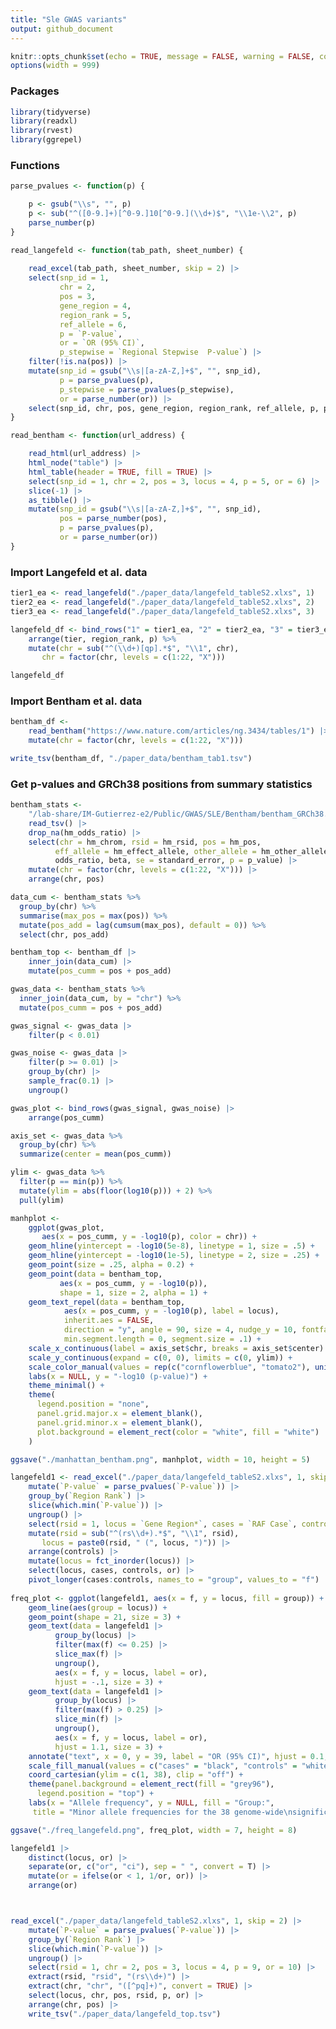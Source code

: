 ```yaml
---
title: "Sle GWAS variants"
output: github_document
---
```


```r
knitr::opts_chunk$set(echo = TRUE, message = FALSE, warning = FALSE, comment = "")
options(width = 999)
```

### Packages

```r
library(tidyverse)
library(readxl)
library(rvest)
library(ggrepel)
```


### Functions
```r
parse_pvalues <- function(p) {

    p <- gsub("\\s", "", p)
    p <- sub("^([0-9.]+)[^0-9.]10[^0-9.](\\d+)$", "\\1e-\\2", p)
    parse_number(p)
}

read_langefeld <- function(tab_path, sheet_number) {
    
    read_excel(tab_path, sheet_number, skip = 2) |>
    select(snp_id = 1, 
           chr = 2, 
           pos = 3, 
           gene_region = 4, 
           region_rank = 5, 
           ref_allele = 6, 
           p = `P-value`,
           or = `OR (95% CI)`,
           p_stepwise = `Regional Stepwise  P-value`) |>
    filter(!is.na(pos)) |>
    mutate(snp_id = gsub("\\s|[a-zA-Z,]+$", "", snp_id),  
           p = parse_pvalues(p),
           p_stepwise = parse_pvalues(p_stepwise),
           or = parse_number(or)) |>
    select(snp_id, chr, pos, gene_region, region_rank, ref_allele, p, p_stepwise, or)
}

read_bentham <- function(url_address) {

    read_html(url_address) |>
    html_node("table") |>
    html_table(header = TRUE, fill = TRUE) |>
    select(snp_id = 1, chr = 2, pos = 3, locus = 4, p = 5, or = 6) |>
    slice(-1) |>
    as_tibble() |>
    mutate(snp_id = gsub("\\s|[a-zA-Z,]+$", "", snp_id),
           pos = parse_number(pos),
           p = parse_pvalues(p),
           or = parse_number(or))
}
```

### Import Langefeld et al. data

```r
tier1_ea <- read_langefeld("./paper_data/langefeld_tableS2.xlxs", 1)
tier2_ea <- read_langefeld("./paper_data/langefeld_tableS2.xlxs", 2)
tier3_ea <- read_langefeld("./paper_data/langefeld_tableS2.xlxs", 3)

langefeld_df <- bind_rows("1" = tier1_ea, "2" = tier2_ea, "3" = tier3_ea, .id = "tier") %>%
    arrange(tier, region_rank, p) %>%
    mutate(chr = sub("^(\\d+)[qp].*$", "\\1", chr),
	   chr = factor(chr, levels = c(1:22, "X")))

langefeld_df
```

### Import Bentham et al. data

```r
bentham_df <- 
    read_bentham("https://www.nature.com/articles/ng.3434/tables/1") |>
    mutate(chr = factor(chr, levels = c(1:22, "X")))

write_tsv(bentham_df, "./paper_data/bentham_tab1.tsv")
```

### Get p-values and GRCh38 positions from summary statistics
```r
bentham_stats <- 
    "/lab-share/IM-Gutierrez-e2/Public/GWAS/SLE/Bentham/bentham_GRCh38.tsv.gz" |>
    read_tsv() |>
    drop_na(hm_odds_ratio) |>
    select(chr = hm_chrom, rsid = hm_rsid, pos = hm_pos, 
          eff_allele = hm_effect_allele, other_allele = hm_other_allele,
          odds_ratio, beta, se = standard_error, p = p_value) |>
    mutate(chr = factor(chr, levels = c(1:22, "X"))) |>
    arrange(chr, pos)
```


```r

data_cum <- bentham_stats %>% 
  group_by(chr) %>% 
  summarise(max_pos = max(pos)) %>% 
  mutate(pos_add = lag(cumsum(max_pos), default = 0)) %>% 
  select(chr, pos_add)

bentham_top <- bentham_df |> 
    inner_join(data_cum) |> 
    mutate(pos_cumm = pos + pos_add)

gwas_data <- bentham_stats %>% 
  inner_join(data_cum, by = "chr") %>% 
  mutate(pos_cumm = pos + pos_add)

gwas_signal <- gwas_data |>
    filter(p < 0.01)

gwas_noise <- gwas_data |>
    filter(p >= 0.01) |>
    group_by(chr) |>
    sample_frac(0.1) |>
    ungroup()

gwas_plot <- bind_rows(gwas_signal, gwas_noise) |>
    arrange(pos_cumm)

axis_set <- gwas_data %>% 
  group_by(chr) %>% 
  summarize(center = mean(pos_cumm))

ylim <- gwas_data %>% 
  filter(p == min(p)) %>% 
  mutate(ylim = abs(floor(log10(p))) + 2) %>% 
  pull(ylim)

manhplot <- 
    ggplot(gwas_plot, 
	   aes(x = pos_cumm, y = -log10(p), color = chr)) +
    geom_hline(yintercept = -log10(5e-8), linetype = 1, size = .5) + 
    geom_hline(yintercept = -log10(1e-5), linetype = 2, size = .25) + 
    geom_point(size = .25, alpha = 0.2) +
    geom_point(data = bentham_top, 
	       aes(x = pos_cumm, y = -log10(p)),
	       shape = 1, size = 2, alpha = 1) +
    geom_text_repel(data = bentham_top, 
		    aes(x = pos_cumm, y = -log10(p), label = locus),
		    inherit.aes = FALSE,
		    direction = "y", angle = 90, size = 4, nudge_y = 10, fontface = "bold", 
		    min.segment.length = 0, segment.size = .1) +
    scale_x_continuous(label = axis_set$chr, breaks = axis_set$center) +
    scale_y_continuous(expand = c(0, 0), limits = c(0, ylim)) +
    scale_color_manual(values = rep(c("cornflowerblue", "tomato2"), unique(length(axis_set$chr)))) +
    labs(x = NULL, y = "-log10 (p-value)") + 
    theme_minimal() +
    theme( 
	  legend.position = "none",
	  panel.grid.major.x = element_blank(),
	  panel.grid.minor.x = element_blank(),
	  plot.background = element_rect(color = "white", fill = "white")
    )

ggsave("./manhattan_bentham.png", manhplot, width = 10, height = 5)

```


```r
langefeld1 <- read_excel("./paper_data/langefeld_tableS2.xlxs", 1, skip = 2) |>
    mutate(`P-value` = parse_pvalues(`P-value`)) |>
    group_by(`Region Rank`) |>
    slice(which.min(`P-value`)) |>
    ungroup() |>
    select(rsid = 1, locus = `Gene Region*`, cases = `RAF Case`, controls = `RAF Control`, or = `OR (95% CI)`) |>
    mutate(rsid = sub("^(rs\\d+).*$", "\\1", rsid),
	   locus = paste0(rsid, " (", locus, ")")) |>
    arrange(controls) |>
    mutate(locus = fct_inorder(locus)) |>
    select(locus, cases, controls, or) |>
    pivot_longer(cases:controls, names_to = "group", values_to = "f")
    
freq_plot <- ggplot(langefeld1, aes(x = f, y = locus, fill = group)) +
    geom_line(aes(group = locus)) +
    geom_point(shape = 21, size = 3) +
    geom_text(data = langefeld1 |> 
		  group_by(locus) |> 
		  filter(max(f) <= 0.25) |>
		  slice_max(f) |> 
		  ungroup(),
	      aes(x = f, y = locus, label = or),
	      hjust = -.1, size = 3) +
    geom_text(data = langefeld1 |> 
		  group_by(locus) |> 
		  filter(max(f) > 0.25) |>
		  slice_min(f) |> 
		  ungroup(),
	      aes(x = f, y = locus, label = or),
	      hjust = 1.1, size = 3) +
    annotate("text", x = 0, y = 39, label = "OR (95% CI)", hjust = 0.1, size = 3.5) +
    scale_fill_manual(values = c("cases" = "black", "controls" = "white")) +
    coord_cartesian(ylim = c(1, 38), clip = "off") +
    theme(panel.background = element_rect(fill = "grey96"),
	  legend.position = "top") +
    labs(x = "Allele frequency", y = NULL, fill = "Group:",
	 title = "Minor allele frequencies for the 38 genome-wide\nsignificant variants in Langefeld et al. 2017\n(European set)")

ggsave("./freq_langefeld.png", freq_plot, width = 7, height = 8)

langefeld1 |>
    distinct(locus, or) |>
    separate(or, c("or", "ci"), sep = " ", convert = T) |>
    mutate(or = ifelse(or < 1, 1/or, or)) |>
    arrange(or)




```

```r
read_excel("./paper_data/langefeld_tableS2.xlxs", 1, skip = 2) |>
    mutate(`P-value` = parse_pvalues(`P-value`)) |>
    group_by(`Region Rank`) |>
    slice(which.min(`P-value`)) |>
    ungroup() |>
    select(rsid = 1, chr = 2, pos = 3, locus = 4, p = 9, or = 10) |>
    extract(rsid, "rsid", "(rs\\d+)") |> 
    extract(chr, "chr", "([^pq]+)", convert = TRUE) |>
    select(locus, chr, pos, rsid, p, or) |>
    arrange(chr, pos) |>
    write_tsv("./paper_data/langefeld_top.tsv")
```




